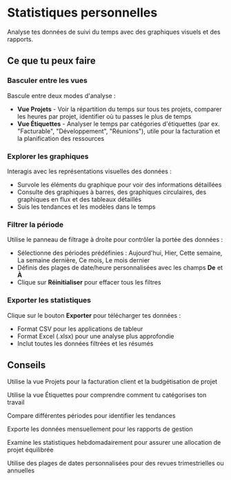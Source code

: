 # Statistiques personnelles

Analyse tes données de suivi du temps avec des graphiques visuels et des rapports.

## Ce que tu peux faire

### Basculer entre les vues
Bascule entre deux modes d'analyse :
- **Vue Projets** - Voir la répartition du temps sur tous tes projets, comparer les heures par projet, identifier où tu passes le plus de temps
- **Vue Étiquettes** - Analyser le temps par catégories d'étiquettes (par ex. "Facturable", "Développement", "Réunions"), utile pour la facturation et la planification des ressources

### Explorer les graphiques
Interagis avec les représentations visuelles des données :
- Survole les éléments du graphique pour voir des informations détaillées
- Consulte des graphiques à barres, des graphiques circulaires, des graphiques en flux et des tableaux détaillés
- Suis les tendances et les modèles dans le temps

### Filtrer la période
Utilise le panneau de filtrage à droite pour contrôler la portée des données :
- Sélectionne des périodes prédéfinies : Aujourd'hui, Hier, Cette semaine, La semaine dernière, Ce mois, Le mois dernier
- Définis des plages de date/heure personnalisées avec les champs **De** et **À**
- Clique sur **Réinitialiser** pour effacer tous les filtres

### Exporter les statistiques
Clique sur le bouton **Exporter** pour télécharger tes données :
- Format CSV pour les applications de tableur
- Format Excel (.xlsx) pour une analyse plus approfondie
- Inclut toutes les données filtrées et les résumés

## Conseils

<Tip>Utilise la vue Projets pour la facturation client et la budgétisation de projet</Tip>

<Tip>Utilise la vue Étiquettes pour comprendre comment tu catégorises ton travail</Tip>

<Tip>Compare différentes périodes pour identifier les tendances</Tip>

<Tip>Exporte les données mensuellement pour les rapports de gestion</Tip>

<Tip>Examine les statistiques hebdomadairement pour assurer une allocation de projet équilibrée</Tip>

<Tip>Utilise des plages de dates personnalisées pour des revues trimestrielles ou annuelles</Tip>
